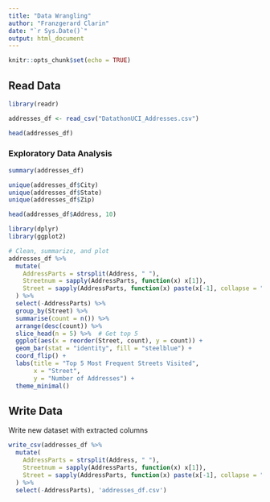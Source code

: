 ```yaml
---
title: "Data Wrangling"
author: "Franzgerard Clarin"
date: "`r Sys.Date()`"
output: html_document
---
```


```r
knitr::opts_chunk$set(echo = TRUE)
```

## Read Data

```r
library(readr)

addresses_df <- read_csv("DatathonUCI_Addresses.csv")

head(addresses_df)
```

### Exploratory Data Analysis

```r
summary(addresses_df)

unique(addresses_df$City)
unique(addresses_df$State)
unique(addresses_df$Zip)

head(addresses_df$Address, 10)
```

```r
library(dplyr)
library(ggplot2)

# Clean, summarize, and plot
addresses_df %>% 
  mutate(
    AddressParts = strsplit(Address, " "),
    Streetnum = sapply(AddressParts, function(x) x[1]),
    Street = sapply(AddressParts, function(x) paste(x[-1], collapse = " "))
  ) %>% 
  select(-AddressParts) %>% 
  group_by(Street) %>% 
  summarise(count = n()) %>% 
  arrange(desc(count)) %>% 
  slice_head(n = 5) %>%  # Get top 5
  ggplot(aes(x = reorder(Street, count), y = count)) +
  geom_bar(stat = "identity", fill = "steelblue") +
  coord_flip() +
  labs(title = "Top 5 Most Frequent Streets Visited",
       x = "Street",
       y = "Number of Addresses") +
  theme_minimal()
```

## Write Data

Write new dataset with extracted columns

```r
write_csv(addresses_df %>% 
  mutate(
    AddressParts = strsplit(Address, " "),
    Streetnum = sapply(AddressParts, function(x) x[1]),
    Street = sapply(AddressParts, function(x) paste(x[-1], collapse = " "))
  ) %>% 
  select(-AddressParts), 'addresses_df.csv')
```


